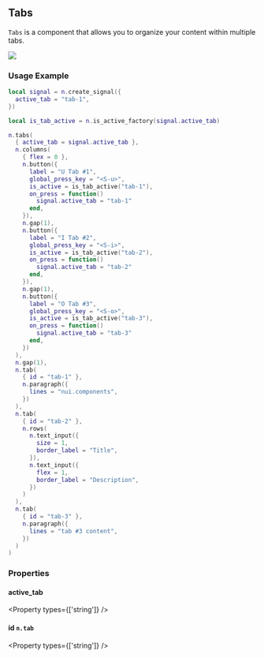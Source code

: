 

## Tabs

`Tabs` is a component that allows you to organize your content within multiple tabs.

![](/gifs/tabs-1.gif)

### Usage Example

```lua
local signal = n.create_signal({
  active_tab = "tab-1",
})

local is_tab_active = n.is_active_factory(signal.active_tab)

n.tabs(
  { active_tab = signal.active_tab },
  n.columns(
    { flex = 0 },
    n.button({
      label = "U Tab #1",
      global_press_key = "<S-u>",
      is_active = is_tab_active("tab-1"),
      on_press = function()
        signal.active_tab = "tab-1"
      end,
    }),
    n.gap(1),
    n.button({
      label = "I Tab #2",
      global_press_key = "<S-i>",
      is_active = is_tab_active("tab-2"),
      on_press = function()
        signal.active_tab = "tab-2"
      end,
    }),
    n.gap(1),
    n.button({
      label = "O Tab #3",
      global_press_key = "<S-o>",
      is_active = is_tab_active("tab-3"),
      on_press = function()
        signal.active_tab = "tab-3"
      end,
    })
  ),
  n.gap(1),
  n.tab(
    { id = "tab-1" },
    n.paragraph({
      lines = "nui.components",
    })
  ),
  n.tab(
    { id = "tab-2" },
    n.rows(
      n.text_input({
        size = 1,
        border_label = "Title",
      }),
      n.text_input({
        flex = 1,
        border_label = "Description",
      })
    )
  ),
  n.tab(
    { id = "tab-3" },
    n.paragraph({
      lines = "tab #3 content",
    })
  )
)
```

### Properties

#### active_tab

<Property
  types={['string']}
/>

#### id `n.tab`

<Property
  types={['string']}
/>

